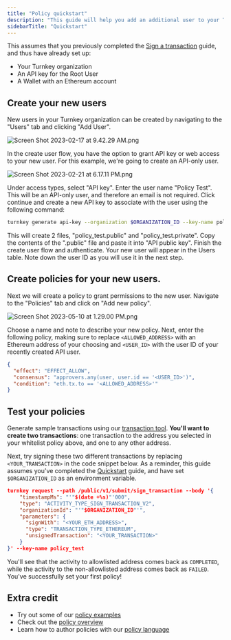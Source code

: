 ```yaml
---
title: "Policy quickstart"
description: "This guide will help you add an additional user to your Turnkey organization and set permissions for that user through Policies. Specifically, we will create an API-only user with permissions to sign transactions to an allowlisted address."
sidebarTitle: "Quickstart"
---
```


This assumes that you previously completed the [Sign a transaction](/getting-started/quickstart) guide, and thus have already set up:

* Your Turnkey organization
* An API key for the Root User
* A Wallet with an Ethereum account

## Create your new users

New users in your Turnkey organization can be created by navigating to the "Users" tab and clicking "Add User".

<Frame>
  <img src="/images/concepts/policies/df58484-Screen_Shot_2023-02-17_at_9.42.29_AM.png" alt="Screen Shot 2023-02-17 at 9.42.29 AM.png" />
</Frame>

In the create user flow, you have the option to grant API key or web access to your new user. For this example, we're going to create an API-only user.

<Frame>
  <img src="/images/concepts/policies/71a66d5-Screen_Shot_2023-02-21_at_6.17.11_PM.png" alt="Screen Shot 2023-02-21 at 6.17.11 PM.png" />
</Frame>

Under access types, select "API key". Enter the user name "Policy Test". This will be an API-only user, and therefore an email is not required. Click continue and create a new API key to associate with the user using the following command:

```bash
turnkey generate api-key --organization $ORGANIZATION_ID --key-name policy_test
```

This will create 2 files, "policy\_test.public" and "policy\_test.private". Copy the contents of the ".public" file and paste it into "API public key". Finish the create user flow and authenticate. Your new user will appear in the Users table. Note down the user ID as you will use it in the next step.

## Create policies for your new users.

Next we will create a policy to grant permissions to the new user. Navigate to the "Policies" tab and click on "Add new policy".

<Frame>
  <img src="/images/concepts/policies/e5cba15-small-Screen_Shot_2023-05-10_at_1.29.00_PM.png" alt="Screen Shot 2023-05-10 at 1.29.00 PM.png" />
</Frame>

Choose a name and note to describe your new policy. Next, enter the following policy, making sure to replace `<ALLOWED_ADDRESS>` with an Ethereum address of your choosing and `<USER_ID>` with the user ID of your recently created API user.

```json
{
  "effect": "EFFECT_ALLOW",
  "consensus": "approvers.any(user, user.id == '<USER_ID>')",
  "condition": "eth.tx.to == '<ALLOWED_ADDRESS>'"
}
```

## Test your policies

Generate sample transactions using our [transaction tool](https://build.tx.xyz). **You'll want to create two transactions**: one transaction to the address you selected in your whitelist policy above, and one to any other address.

Next, try signing these two different transactions by replacing `<YOUR_TRANSACTION>` in the code snippet below. As a reminder, this guide assumes you've completed the [Quickstart](/getting-started/quickstart) guide, and have set `$ORGANIZATION_ID` as an environment variable.

```json
turnkey request --path /public/v1/submit/sign_transaction --body '{
    "timestampMs": "'"$(date +%s)"'000",
    "type": "ACTIVITY_TYPE_SIGN_TRANSACTION_V2",
    "organizationId": "'"$ORGANIZATION_ID"'",
    "parameters": {
      "signWith": "<YOUR_ETH_ADDRESS>",
      "type": "TRANSACTION_TYPE_ETHEREUM",
      "unsignedTransaction": "<YOUR_TRANSACTION>"
    }
}' --key-name policy_test
```

You'll see that the activity to allowlisted address comes back as `COMPLETED`, while the activity to the non-allowlisted address comes back as `FAILED`. You've successfully set your first policy!

## Extra credit

* Try out some of our [policy examples](/concepts/policies/examples)
* Check out the [policy overview](/concepts/policies/overview)
* Learn how to author policies with our [policy language](/concepts/policies/overview)
